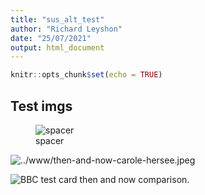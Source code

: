 ```yaml
---
title: "sus_alt_test"
author: "Richard Leyshon"
date: "25/07/2021"
output: html_document
---
```


```r
knitr::opts_chunk$set(echo = TRUE)
```

## Test imgs


![spacer](../www/then-and-now-carole-hersee.jpeg)

<img src="../www/then-and-now-carole-hersee.jpeg" alt="../www/then-and-now-carole-hersee.jpeg">

<img src="../www/then-and-now-carole-hersee.jpeg" alt="BBC test card then and now comparison.">

